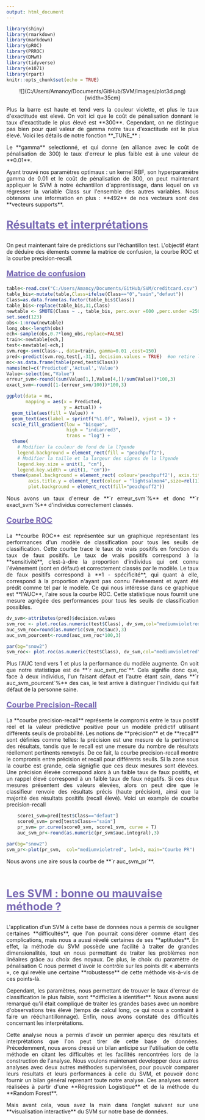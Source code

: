 ```yaml
---
output: html_document
---
```


```r
library(shiny)
library(rmarkdown)
library(markdown)
library(pROC)
library(PRROC)
library(DMwR)
library(tidyverse)
library(e1071)
library(rpart)
knitr::opts_chunk$set(echo = TRUE)
```

<p style="text-align:center";>
![](C:/Users/Amancy/Documents/GitHub/SVM/images/plot3d.png){width=35cm}
</p>

<p style="text-align:justify";>
Plus la barre est haute et tend vers la couleur violette, et plus le taux d'exactitude est elevé. On voit ici que le coût de pénalisation donnant le taux d'exactitude le plus élevé est **300**. Cependant, on ne distingue pas bien pour quel valeur de gamma notre taux d'exactitude est le plus élevé. Voici les détails de notre fonction **_TUNE_** : 
</p>

<p style="text-align:justify";>
Le **gamma** selectionné, et qui donne (en alliance avec le coût de pénalisation de 300) le taux d'erreur le plus faible est à une valeur de **0.01**.
</p>

<p style="text-align:justify";>
Ayant trouvé nos paramètres optimaux : un kernel RBF, son hyperparamètre gamma de 0.01 et le coût de pénalisation de 300, on peut maintenant appliquer le SVM à notre échantillon d'apprentissage, dans lequel on va régresser la variable Class sur l'ensemble des autres variables. Nous obtenons une information en plus : **492** de nos vecteurs sont des **vecteurs supports**.
</p>

<p style="color: #7869b3;font-size:2em;text-align:left;text-decoration : underline;">
**Résultats et interprétations**
</p>

<p style="text-align:justify";>
On peut maintenant faire de prédictions sur l'échantillon test. L'objectif étant de déduire des élements comme la matrice de confusion, la courbe ROC et la courbe precision-recall.
</p>

<p style="color: #7869b3;font-size:20px;text-align:left;text-decoration : underline;">
**Matrice de confusion**
</p>

```r
table<-read.csv("C:/Users/Amancy/Documents/GitHub/SVM/creditcard.csv")
table_bis<-mutate(table,Class=ifelse(Class=="0","sain","defaut"))
Class=as.data.frame(as.factor(table_bis$Class))
table_bis<-replace(table_bis,31,Class)
newtable <- SMOTE(Class ~ ., table_bis, perc.over =600 ,perc.under =250)
set.seed(123)
obs<-1:nrow(newtable)
long_obs<-length(obs)
ech<-sample(obs,0.7*long_obs,replace=FALSE)
train<-newtable[ech,] 
test<-newtable[-ech,]
svm.reg<-svm(Class~., data=train, gamma=0.01 ,cost=150) 
pred<-predict(svm.reg,test[,-31], decision.values = TRUE)  #on retire la colonne class de test
mc<-as.data.frame(table(pred,test$Class))
names(mc)=c('Predicted','Actual','Value')
Value<-select(mc,"Value")
erreur_svm<-round((sum(Value[1,],Value[4,])/sum(Value))*100,3)
exact_svm<-round((1-(erreur_svm/100))*100,3)
```

```r
ggplot(data = mc,
       mapping = aes(x = Predicted,
                     y = Actual)) +
  geom_tile(aes(fill = Value)) +
  geom_text(aes(label = sprintf("%1.0f", Value)), vjust = 1) +
  scale_fill_gradient(low = "bisque",
                      high = "indianred3",
                      trans = "log") +
  theme(
    # Modifier la couleur de fond de la l?gende
    legend.background = element_rect(fill = "peachpuff2"),
    # Modifier la taille et la largeur des signes de la l?gende
    legend.key.size = unit(1, "cm"),
    legend.key.width = unit(1, "cm"))+
  theme(panel.background = element_rect( colour='peachpuff2'), axis.title.x = element_text(colour = "lightsalmon4", size=rel(1)),
        axis.title.y = element_text(colour = "lightsalmon4",size=rel(1)),
        plot.background = element_rect(fill="peachpuff2"))

```

<p style="text-align:justify";>
Nous avons un taux d'erreur de **`r erreur_svm`%** et donc **`r exact_svm`%** d'individus correctement classés.
</p>

<p style="color: #7869b3;font-size:20px;text-align:left;text-decoration : underline;">
**Courbe ROC**
</p>

<p style="text-align:justify";>
La **courbe ROC** est représentée sur un graphique représentant les performances d'un modèle de classification pour tous les seuils de classification. Cette courbe trace le taux de vrais positifs en fonction du taux de faux positifs. Le taux de vrais positifs correspond à la **sensitivité**, c’est-à-dire la proportion d'individus qui ont connu l'évènement (sont en défaut) et correctement classés par le modèle. Le taux de faux positifs correspond à **1 - spécificité**, qui quant à elle, correspond à la proportion n'ayant pas connu l'évènement et ayant été prédit comme tel par le modèle. Ce qui nous intéresse dans ce graphique est **l'AUC**, l'aire sous la courbe ROC. Cette statistique nous fournit une mesure agrégée des performances pour tous les seuils de classification possibles.
</p>

```r
dv_svm<-attributes(pred)$decision.values
svm_roc <- plot.roc(as.numeric(test$Class), dv_svm,col="mediumvioletred", lwd=3, xlab = "1 - Spécificité",ylab="Sensitivite", print.auc=TRUE)
auc_svm_roc=round(as.numeric(svm_roc$auc),3)
auc_svm_pourcent<-round(auc_svm_roc*100,3)
```

```r
par(bg="snow2")
svm_roc<- plot.roc(as.numeric(test$Class), dv_svm,col="mediumvioletred", lwd=3, xlab = "1 - Spécificité",ylab="Sensitivite", print.auc=TRUE)
```

<p style="text-align:justify";>
Plus l'AUC tend vers 1 et plus la performance du modèle augmente. On voit que notre statistique est de **`r auc_svm_roc`**. Cela signifie donc que, face à deux individus, l'un faisant défaut et l'autre étant sain, dans **`r auc_svm_pourcent`%** des cas, le test arrive à distinguer l'individu qui fait défaut de la personne saine.
</p>

<p style="color: #7869b3;font-size:20px;text-align:left;text-decoration : underline;">
**Courbe Precision-Recall**
</p>

<p style="text-align:justify";>
La **courbe precision-recall** représente le compromis entre le taux positif réel et la valeur prédictive positive pour un modèle prédictif utilisant différents seuils de probabilité. Les notions de **précision** et de **recall** sont définies comme telles: la précision est une mesure de la pertinence des résultats, tandis que le recall est une mesure du nombre de résultats réellement pertinents renvoyés.
De ce fait, la courbe precision-recall montre le compromis entre précision et recall pour différents seuils. Si la zone sous la courbe est grande, cela signigfie que ces deux mesures sont élevées. Une précision élevée correspond alors à un faible taux de faux positifs, et un rappel élevé correspond à un faible taux de faux négatifs. Si ces deux mesures présentent des valeurs élevées, alors on peut dire que le classifieur renvoie des résultats précis (haute précision), ainsi que la majorité des résultats positifs (recall élevé). Voici un example de courbe precision-recall
</p>

```r
    score1_svm=pred[test$Class=="defaut"]
    score0_svm= pred[test$Class=="sain"]
    pr_svm= pr.curve(score0_svm, score1_svm, curve = T)
    auc_svm_pr<-round(as.numeric(pr_svm$auc.integral),3)
```

```r
par(bg="snow2")
svm_pr<-plot(pr_svm,  col="mediumvioletred", lwd=3, main="Courbe PR")
```
<p style="text-align:justify";>
Nous avons une aire sous la courbe de **`r auc_svm_pr`**.
</p>

<p>&nbsp; </p>

<p style="color: #7869b3;font-size:2em;text-align:left;text-decoration : underline;">
**Les SVM : bonne ou mauvaise méthode ?**
</p>

<p style="text-align:justify";>
L'application d'un SVM à cette base de données nous a permis de souligner certaines **difficultés**, que l'on pourrait considérer comme étant des complications, mais nous a aussi révelé certaines de ses **aptitudes**. En effet, la méthode du SVM possède une facilité à traiter de grandes dimensionalités, tout en nous permettant de traiter les problèmes non linéaires grâce au choix des noyaux. De plus, le choix du paramètre de pénalisation C nous permet d'avoir le contrôle sur les points dit « aberrants », ce qui revèle une certaine **robustesse** de cette méthode vis-à-vis de ces points-là.
</p>

<p style="text-align:justify";>
Cependant, les paramètres, nous permettant de trouver le taux d'erreur de classification le plus faible, sont **difficiles à identifier**. Nous avons aussi remarqué qu'il était compliqué de traiter les grandes bases avec un nombre d'observations très élevé (temps de calcul long, ce qui nous a contraint à faire un rééchantillonnage). Enfin, nous avons constaté des difficultés concernant les interprétations.
</p>

<p style="text-align:justify";>
Cette analyse nous a permis d'avoir un permier aperçu des résultats et interprétations que l'on peut tirer de cette base de données. Précedemment, nous avons dressé un bilan anticipé sur l'utilisation de cette méthode en citant les difficultés et les facilités rencontrées lors de la construction de l'analyse. Nous voulons maintenant developper deux autres analyses avec deux autres méthodes supervisées, pour pouvoir comparer leurs resultats et leurs performances à celle du SVM, et pouvoir donc fournir un bilan général reprenant toute notre analyse. Ces analyses seront réalisées à partir d'une **Régression Logistique** et de la méthode du **Random Forest**.
</p>

<p style="text-align:justify";>
Mais avant cela, vous avez la main dans l’onglet suivant sur une **visualisation interactive** du SVM sur notre base de données.
</p>


<p>&nbsp; </p>
<p>&nbsp; </p>